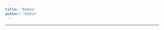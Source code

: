 ```yaml
---
title: 'Radio'
author: 'Radio'
---
```


---

<CharacterInfo
    name='Radio'
    image='/assets/icons/otom/wiki media/chars/radio.png' 
    caption='por que você não vai jogar baseball?'
    icon='/assets/icons/otom/wiki media/icons/Radio.png'
    nickname="N/A"
    pronouns='ele/dele'
    species='Radio'
    voice='N/A'
    hobbies='N/A'
/>